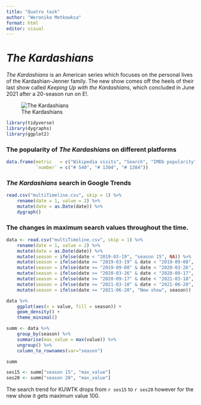 ```yaml
---
title: "Quatro task"
author: "Weronika Motkowksa"
format: html
editor: visual
---
```


# *The Kardashians*

*The Kardashians* is an American series which focuses on the personal lives of the Kardashian-Jenner family. The new show comes off the heels of their last show called *Keeping Up with the Kardashians*, which concluded in June 2021 after a 20-season run on E!.

![The Kardashians](kards.jpg)

```r
library(tidyverse)
library(dygraphs)
library(ggplot2)
```

### The popularity of *The Kardashians* on different platforms

```r
data.frame(metric   = c("Wikipedia visits", "Search", "IMDb popularity"),
           `number` = c("# 540", "# 1304", "# 1384"))
```

### *The Kardashians* search in Google Trends

```r
read.csv("multiTimeline.csv", skip = 1) %>% 
    rename(date = 1, value = 2) %>% 
    mutate(date = as.Date(date)) %>% 
    dygraph()
```

### The changes in maximum search values throughout the time.

```r
data <- read.csv("multiTimeline.csv", skip = 1) %>% 
    rename(date = 1, value = 2) %>% 
    mutate(date = as.Date(date)) %>% 
    mutate(season = ifelse(date < "2019-03-19", "season 15", NA)) %>% 
    mutate(season = ifelse(date >= "2019-03-19" & date < "2019-09-08", "season 16", season)) %>% 
    mutate(season = ifelse(date >= "2019-09-08" & date < "2020-03-26", "season 17", season)) %>% 
    mutate(season = ifelse(date >= "2020-03-26" & date < "2020-09-17", "season 18", season)) %>% 
    mutate(season = ifelse(date >= "2020-09-17" & date < "2021-03-18", "season 19", season)) %>% 
    mutate(season = ifelse(date >= "2021-03-18" & date < "2021-06-20", "season 20", season)) %>% 
    mutate(season = ifelse(date >= "2021-06-20", "New show", season)) 

data %>% 
    ggplot(aes(x = value, fill = season)) +
    geom_density() +
    theme_minimal()
```

```r
summ <- data %>% 
    group_by(season) %>% 
    summarise(max_value = max(value)) %>% 
    ungroup() %>% 
    column_to_rownames(var="season")

summ

ses15 <- summ["season 15", "max_value"]
ses20 <- summ["season 20", "max_value"]

```

The search trend for KUWTK drops from `r ses15` to `r ses20` however for the new show it gets maximum value 100.

